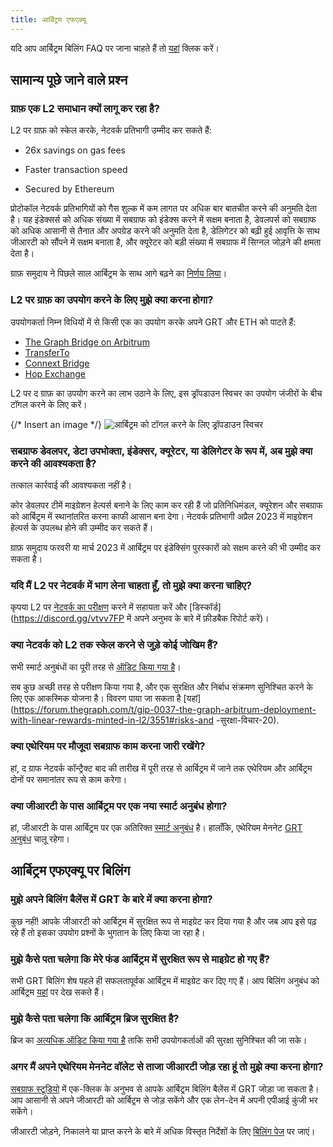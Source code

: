 ```yaml
---
title: आर्बिट्रम एफएक्यू
---
```


यदि आप आर्बिट्रम बिलिंग FAQ पर जाना चाहते हैं तो [यहां](#बिलिंग-ऑन-आर्बिट्रम-faqs) क्लिक करें।

## सामान्य पूछे जाने वाले प्रश्न

### ग्राफ़ एक L2 समाधान क्यों लागू कर रहा है?

L2 पर ग्राफ़ को स्केल करके, नेटवर्क प्रतिभागी उम्मीद कर सकते हैं:

- 26x savings on gas fees

- Faster transaction speed

- Secured by Ethereum

प्रोटोकॉल नेटवर्क प्रतिभागियों को गैस शुल्क में कम लागत पर अधिक बार बातचीत करने की अनुमति देता है। यह इंडेक्सर्स को अधिक संख्या में सबग्राफ को इंडेक्स करने में सक्षम बनाता है, डेवलपर्स को सबग्राफ को अधिक आसानी से तैनात और अपग्रेड करने की अनुमति देता है, डेलिगेटर को बढ़ी हुई आवृत्ति के साथ जीआरटी को सौंपने में सक्षम बनाता है, और क्यूरेटर को बड़ी संख्या में सबग्राफ में सिग्नल जोड़ने की क्षमता देता है।

ग्राफ़ समुदाय ने पिछले साल आर्बिट्रम के साथ आगे बढ़ने का [निर्णय लिया](https://forum.thegraph.com/t/gip-0031-arbitrum-grt-bridge/3305)।

### L2 पर ग्राफ़ का उपयोग करने के लिए मुझे क्या करना होगा?

उपयोगकर्ता निम्न विधियों में से किसी एक का उपयोग करके अपने GRT और ETH को पाटते हैं:

- [The Graph Bridge on Arbitrum](https://bridge.arbitrum.io/?l2ChainId=42161)
- [TransferTo](https://transferto.xyz/swap)
- [Connext Bridge](https://bridge.connext.network/)
- [Hop Exchange](https://app.hop.exchange/#/send?token=ETH)

L2 पर द ग्राफ़ का उपयोग करने का लाभ उठाने के लिए, इस ड्रॉपडाउन स्विचर का उपयोग जंजीरों के बीच टॉगल करने के लिए करें।

{/* Insert an image */} ![आर्बिट्रम को टॉगल करने के लिए ड्रॉपडाउन स्विचर](/img/arbitrum-screenshot-toggle.png)

### सबग्राफ डेवलपर, डेटा उपभोक्ता, इंडेक्सर, क्यूरेटर, या डेलिगेटर के रूप में, अब मुझे क्या करने की आवश्यकता है?

तत्काल कार्रवाई की आवश्यकता नहीं है।

कोर डेवलपर टीमें माइग्रेशन हेल्पर्स बनाने के लिए काम कर रही हैं जो प्रतिनिधिमंडल, क्यूरेशन और सबग्राफ को आर्बिट्रम में स्थानांतरित करना काफी आसान बना देगा। नेटवर्क प्रतिभागी अप्रैल 2023 में माइग्रेशन हेल्पर्स के उपलब्ध होने की उम्मीद कर सकते हैं।

ग्राफ़ समुदाय फरवरी या मार्च 2023 में आर्बिट्रम पर इंडेक्सिंग पुरस्कारों को सक्षम करने की भी उम्मीद कर सकता है।

### यदि मैं L2 पर नेटवर्क में भाग लेना चाहता हूँ, तो मुझे क्या करना चाहिए?

कृपया L2 पर [नेटवर्क का परीक्षण](https://testnet.thegraph.com/explorer) करने में सहायता करें और [डिस्कॉर्ड](https://discord.gg/vtvv7FP में अपने अनुभव के बारे में फ़ीडबैक रिपोर्ट करें)।

### क्या नेटवर्क को L2 तक स्केल करने से जुड़े कोई जोखिम हैं?

सभी स्मार्ट अनुबंधों का पूरी तरह से [ऑडिट किया गया है](https://github.com/graphprotocol/contracts/blob/dev/audits/OpenZeppelin/2022-07-graph-arbitrum-bridge-audit.pdf)।

सब कुछ अच्छी तरह से परीक्षण किया गया है, और एक सुरक्षित और निर्बाध संक्रमण सुनिश्चित करने के लिए एक आकस्मिक योजना है। विवरण पाया जा सकता है [यहां](https://forum.thegraph.com/t/gip-0037-the-graph-arbitrum-deployment-with-linear-rewards-minted-in-l2/3551#risks-and -सुरक्षा-विचार-20).

### क्या एथेरियम पर मौजूदा सबग्राफ काम करना जारी रखेंगे?

हां, द ग्राफ नेटवर्क कॉन्ट्रैक्ट बाद की तारीख में पूरी तरह से आर्बिट्रम में जाने तक एथेरियम और आर्बिट्रम दोनों पर समानांतर रूप से काम करेगा।

### क्या जीआरटी के पास आर्बिट्रम पर एक नया स्मार्ट अनुबंध होगा?

हां, जीआरटी के पास आर्बिट्रम पर एक अतिरिक्त [स्मार्ट अनुबंध](https://arbiscan.io/address/0x9623063377ad1b27544c965ccd7342f7ea7e88c7) है। हालाँकि, एथेरियम मेननेट [GRT अनुबंध](https://etherscan.io/token/0xc944e90c64b2c07662a292be6244bdf05cda44a7) चालू रहेगा।

## आर्बिट्रम एफएक्यू पर बिलिंग

### मुझे अपने बिलिंग बैलेंस में GRT के बारे में क्या करना होगा?

कुछ नहीं! आपके जीआरटी को आर्बिट्रम में सुरक्षित रूप से माइग्रेट कर दिया गया है और जब आप इसे पढ़ रहे हैं तो इसका उपयोग प्रश्नों के भुगतान के लिए किया जा रहा है।

### मुझे कैसे पता चलेगा कि मेरे फंड आर्बिट्रम में सुरक्षित रूप से माइग्रेट हो गए हैं?

सभी GRT बिलिंग शेष पहले ही सफलतापूर्वक आर्बिट्रम में माइग्रेट कर दिए गए हैं। आप बिलिंग अनुबंध को आर्बिट्रम [यहां](https://arbiscan.io/address/0x1B07D3344188908Fb6DEcEac381f3eE63C48477a) पर देख सकते हैं।

### मुझे कैसे पता चलेगा कि आर्बिट्रम ब्रिज सुरक्षित है?

ब्रिज का [अत्यधिक ऑडिट किया गया है](https://code4rena.com/contests/2022-10-the-graph-l2-bridge-contest) ताकि सभी उपयोगकर्ताओं की सुरक्षा सुनिश्चित की जा सके।

### अगर मैं अपने एथेरियम मेननेट वॉलेट से ताजा जीआरटी जोड़ रहा हूं तो मुझे क्या करना होगा?

[सबग्राफ स्टूडियो](https://thegraph.com/studio/) में एक-क्लिक के अनुभव से आपके आर्बिट्रम बिलिंग बैलेंस में GRT जोड़ा जा सकता है। आप आसानी से अपने जीआरटी को आर्बिट्रम से जोड़ सकेंगे और एक लेन-देन में अपनी एपीआई कुंजी भर सकेंगे।

जीआरटी जोड़ने, निकालने या प्राप्त करने के बारे में अधिक विस्तृत निर्देशों के लिए [बिलिंग पेज](https://thegraph.com/docs/en/billing/) पर जाएं।
